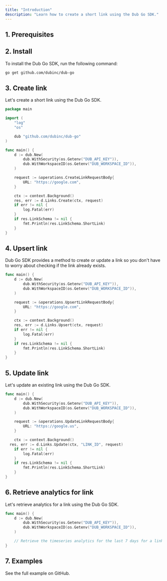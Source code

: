 ```yaml
---
title: "Introduction"
description: "Learn how to create a short link using the Dub Go SDK."
---
```



## 1. Prerequisites

<Prerequisites />

## 2. Install

To install the Dub Go SDK, run the following command:

```bash bash
go get github.com/dubinc/dub-go
```

## 3. Create link

Let's create a short link using the Dub Go SDK.

```go main.go
package main

import (
	"log"
	"os"

	dub "github.com/dubinc/dub-go"
)

func main() {
	d := dub.New(
		dub.WithSecurity(os.Getenv("DUB_API_KEY")),
		dub.WithWorkspaceID(os.Getenv("DUB_WORKSPACE_ID")),
	)

	request := &operations.CreateLinkRequestBody{
		URL: "https://google.com",
	}

	ctx := context.Background()
	res, err := d.Links.Create(ctx, request)
	if err != nil {
		log.Fatal(err)
	}
	if res.LinkSchema != nil {
		fmt.Println(res.LinkSchema.ShortLink)
	}
}
```

## 4. Upsert link

Dub Go SDK provides a method to create or update a link so you don't have to worry about checking if the link already exists.

```go main.go
func main() {
	d := dub.New(
		dub.WithSecurity(os.Getenv("DUB_API_KEY")),
		dub.WithWorkspaceID(os.Getenv("DUB_WORKSPACE_ID")),
	)

	request := &operations.UpsertLinkRequestBody{
		URL: "https://google.com",
	}

	ctx := context.Background()
	res, err := d.Links.Upsert(ctx, request)
	if err != nil {
		log.Fatal(err)
	}
	if res.LinkSchema != nil {
		fmt.Println(res.LinkSchema.ShortLink)
	}
}
```

## 5. Update link

Let's update an existing link using the Dub Go SDK.

```go main.go
func main() {
	d := dub.New(
		dub.WithSecurity(os.Getenv("DUB_API_KEY")),
		dub.WithWorkspaceID(os.Getenv("DUB_WORKSPACE_ID")),
	)

	request := &operations.UpdateLinkRequestBody{
		URL: "https://google.us",
	}

	ctx := context.Background()
  res, err := d.Links.Update(ctx, "LINK_ID", request)
	if err != nil {
		log.Fatal(err)
	}
	if res.LinkSchema != nil {
		fmt.Println(res.LinkSchema.ShortLink)
	}
}
```

## 6. Retrieve analytics for link

Let's retrieve analytics for a link using the Dub Go SDK.

```go main.go
func main() {
	d := dub.New(
		dub.WithSecurity(os.Getenv("DUB_API_KEY")),
		dub.WithWorkspaceID(os.Getenv("DUB_WORKSPACE_ID")),
	)

	// Retrieve the timeseries analytics for the last 7 days for a link
}
```

## 7. Examples

<CardGroup cols={2}>
  <Card
    title="Go Example"
    icon="arrow-up-right-from-square"
    href="https://github.com/dubinc/examples/tree/main/go"
  >
    See the full example on GitHub.
  </Card>
</CardGroup>
